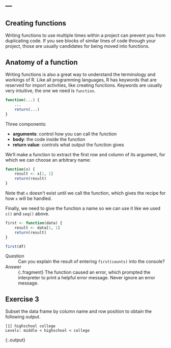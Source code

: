 ---
---

## Creating functions

Writing functions to use multiple times within a project can prevent you from duplicating code. If you see blocks of similar lines of code through your project, those are usually candidates for being moved into functions.

<!--split-->

## Anatomy of a function

Writing functions is also a great way to understand the terminology and workings of R. Like all programming languages, R has keywords that are reserved for import activities, like creating functions. Keywords are usually very intuitive, the one we need is `function`.

```r
function(...) {
    ...
    return(...)
}
```

Three components:

* __arguments__: control how you can call the function
* __body__: the code inside the function
* __return value__: controls what output the function gives

<!--split-->

We'll make a function to extract the first row and column of its argument, for which we can choose an arbitrary name:

```r
function(x) {
    result <- x[1, 1]
    return(result)
}
```

Note that `x` doesn't exist until we call the function, which gives the recipe for how `x` will be handled.

<!--split-->

Finally, we need to give the function a name so we can use it like we used `c()` and `seq()` above.

```r
first <- function(data) {
    result <- data[1, 1]
    return(result)
}
```

```r
first(df)
```

<!--split-->

Question
: Can you explain the result of entering `first(counts)` into the console?

Answer
: {:.fragment} The function caused an error, which prompted the interpreter to print a helpful error message. Never ignore an error message.

<!--split-->

## Exercise 3

Subset the data frame by column name and row position to obtain the following output.

~~~
[1] highschool college
Levels: middle < highschool < college
~~~
{:.output}
